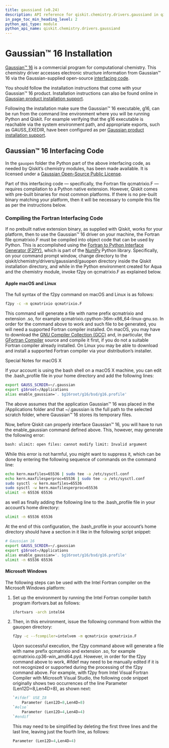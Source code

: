 ```yaml
---
title: gaussiand (v0.24)
description: API reference for qiskit.chemistry.drivers.gaussiand in qiskit v0.24
in_page_toc_min_heading_level: 2
python_api_type: module
python_api_name: qiskit.chemistry.drivers.gaussiand
---
```


<span id="module-qiskit.chemistry.drivers.gaussiand" />

<span id="qiskit-chemistry-drivers-gaussiand" />

# Gaussian™ 16 Installation

[Gaussian™ 16](http://gaussian.com/gaussian16/) is a commercial program for computational chemistry. This chemistry driver accesses electronic structure information from Gaussian™ 16 via the Gaussian-supplied open-source [interfacing code](http://www.gaussian.com/interfacing/).

You should follow the installation instructions that come with your Gaussian™ 16 product. Installation instructions can also be found online in [Gaussian product installation support](http://gaussian.com/techsupport/#install]).

Following the installation make sure the Gaussian™ 16 executable, g16, can be run from the command line environment where you will be running Python and Qiskit. For example verifying that the g16 executable is reachable via the system environment path, and appropriate exports, such as GAUSS\_EXEDIR, have been configured as per [Gaussian product installation support](http://gaussian.com/techsupport/#install]).

## Gaussian™ 16 Interfacing Code

In the `gauopen` folder the Python part of the above interfacing code, as needed by Qiskit’s chemistry modules, has been made available. It is licensed under a [Gaussian Open-Source Public License](https://github.com/Qiskit/qiskit-aqua/blob/master/qiskit/chemistry/drivers/gaussiand/gauopen/LICENSE.txt).

Part of this interfacing code — specifically, the Fortran file qcmatrixio.F — requires compilation to a Python native extension. However, Qiskit comes with pre-built binaries for most common platforms. If there is no pre-built binary matching your platform, then it will be necessary to compile this file as per the instructions below.

### Compiling the Fortran Interfacing Code

If no prebuilt native extension binary, as supplied with Qiskit, works for your platform, then to use the Gaussian™ 16 driver on your machine, the Fortran file qcmatrixio.F must be compiled into object code that can be used by Python. This is accomplished using the [Fortran to Python Interface Generator (F2PY)](https://docs.scipy.org/doc/numpy/f2py/), which is part of the [NumPy](http://www.numpy.org/) Python library. Specifically, on your command prompt window, change directory to the qiskit/chemistry/drivers/gaussiand/gauopen directory inside the Qiskit installation directory, and while in the Python environment created for Aqua and the chemistry module, invoke f2py on qcmatrixio.F as explained below.

#### Apple macOS and Linux

The full syntax of the f2py command on macOS and Linux is as follows:

```sh
f2py -c -m qcmatrixio qcmatrixio.F
```

This command will generate a file with name prefix qcmatrixio and extension .so, for example qcmatrixio.cpython-36m-x86\_64-linux-gnu.so. In order for the command above to work and such file to be generated, you will need a supported Fortran compiler installed. On macOS, you may have to download the [GNU Compiler Collection (GCC)](https://gcc.gnu.org/) and, in particular, the [GFortran Compiler](https://gcc.gnu.org/fortran/) source and compile it first, if you do not a suitable Fortran compiler already installed. On Linux you may be able to download and install a supported Fortran compiler via your distribution’s installer.

Special Notes for macOS X

If your account is using the bash shell on a macOS X machine, you can edit the .bash\_profile file in your home directory and add the following lines:

```sh
export GAUSS_SCRDIR=~/.gaussian
export g16root=/Applications
alias enable_gaussian='. $g16root/g16/bsd/g16.profile'
```

The above assumes that the application Gaussian™ 16 was placed in the /Applications folder and that \~/.gaussian is the full path to the selected scratch folder, where Gaussian™ 16 stores its temporary files.

Now, before Qiskit can properly interface Gaussian™ 16, you will have to run the enable\_gaussian command defined above. This, however, may generate the following error:

```sh
bash: ulimit: open files: cannot modify limit: Invalid argument
```

While this error is not harmful, you might want to suppress it, which can be done by entering the following sequence of commands on the command line:

```sh
echo kern.maxfiles=65536 | sudo tee -a /etc/sysctl.conf
echo kern.maxfilesperproc=65536 | sudo tee -a /etc/sysctl.conf
sudo sysctl -w kern.maxfiles=65536
sudo sysctl -w kern.maxfilesperproc=65536
ulimit -n 65536 65536
```

as well as finally adding the following line to the .bash\_profile file in your account’s home directory:

```sh
ulimit -n 65536 65536
```

At the end of this configuration, the .bash\_profile in your account’s home directory should have a section in it like in the following script snippet:

```sh
# Gaussian 16
export GAUSS_SCRDIR=~/.gaussian
export g16root=/Applications
alias enable_gaussian='. $g16root/g16/bsd/g16.profile'
ulimit -n 65536 65536
```

#### Microsoft Windows

The following steps can be used with the Intel Fortran compiler on the Microsoft Windows platform:

1.  Set up the environment by running the Intel Fortran compiler batch program ifortvars.bat as follows:

    ```sh
    ifortvars -arch intel64
    ```

2.  Then, in this environment, issue the following command from within the gauopen directory:

    ```sh
    f2py -c --fcompiler=intelvem -m qcmatrixio qcmatrixio.F
    ```

    Upon successful execution, the f2py command above will generate a file with name prefix qcmatrixio and extension .so, for example qcmatrixio.cp36-win\_amd64.pyd. However, in order for the f2py command above to work, #ifdef may need to be manually edited if it is not recognized or supported during the processing of the f2py command above. For example, with f2py from Intel Visual Fortran Compiler with Microsoft Visual Studio, the following code snippet originally shows two occurrences of the line Parameter (Len12D=8,Len4D=8), as shown next:

    ```python
    `#ifdef` USE_I8
        Parameter (Len12D=8,Len4D=8)
    `#else`
        Parameter (Len12D=4,Len4D=4)
    `#endif`
    ```

    This may need to be simplified by deleting the first three lines and the last line, leaving just the fourth line, as follows:

    ```python
    Parameter (Len12D=4,Len4D=4)
    ```

